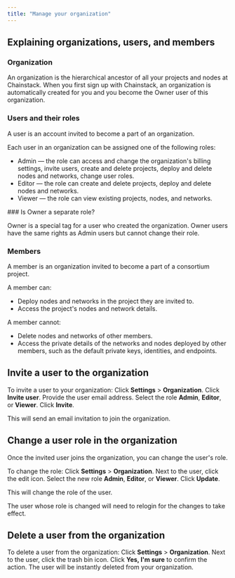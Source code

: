 ```yaml
---
title: "Manage your organization"
---
```


## Explaining organizations, users, and members

### Organization

An organization is the hierarchical ancestor of all your projects and nodes at Chainstack. When you first sign up with Chainstack, an organization is automatically created for you and you become the Owner user of this organization.

### Users and their roles

A user is an account invited to become a part of an organization.

Each user in an organization can be assigned one of the following roles:

* Admin — the role can access and change the organization's billing settings, invite users, create and delete projects, deploy and delete nodes and networks, change user roles.
* Editor — the role can create and delete projects, deploy and delete nodes and networks.
* Viewer — the role can view existing projects, nodes, and networks.

<Info>
  ### Is Owner a separate role?

  Owner is a special tag for a user who created the organization. Owner users have the same rights as Admin users but cannot change their role.
</Info>

### Members

A member is an organization invited to become a part of a consortium project.

A member can:

* Deploy nodes and networks in the project they are invited to.
* Access the project's nodes and network details.

A member cannot:

* Delete nodes and networks of other members.
* Access the private details of the networks and nodes deployed by other members, such as the default private keys, identities, and endpoints.

## Invite a user to the organization

To invite a user to your organization:
<Steps>
  <Step>
    Click **Settings** > **Organization**.
  </Step>
  <Step>
    Click **Invite user**.
  </Step>
  <Step>
    Provide the user email address.
  </Step>
  <Step>
    Select the role **Admin**, **Editor**, or **Viewer**.
  </Step>
  <Step>
    Click **Invite**.
  </Step>
</Steps>

This will send an email invitation to join the organization.

## Change a user role in the organization

Once the invited user joins the organization, you can change the user's role.

To change the role:
<Steps>
  <Step>
    Click **Settings** > **Organization**.
  </Step>
  <Step>
    Next to the user, click the edit icon.
  </Step>
  <Step>
    Select the new role **Admin**, **Editor**, or **Viewer**.
  </Step>
  <Step>
    Click **Update**.
  </Step>
</Steps>

This will change the role of the user.

The user whose role is changed will need to relogin for the changes to take effect.

## Delete a user from the organization

To delete a user from the organization:
<Steps>
  <Step>
    Click **Settings** > **Organization**.
  </Step>
  <Step>
    Next to the user, click the trash bin icon.
  </Step>
  <Step>
    Click **Yes, I'm sure** to confirm the action.
  </Step>
</Steps>
The user will be instantly deleted from your organization.

